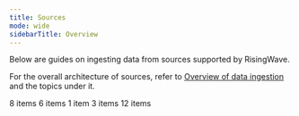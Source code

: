 ```yaml
---
title: Sources
mode: wide
sidebarTitle: Overview
---
```


Below are guides on ingesting data from sources supported by RisingWave. 

For the overall architecture of sources, refer to [Overview of data ingestion](/ingestion/overview) and the topics under it.

<CardGroup> <Card title="Message queues" icon="list" iconType="solid" href="/integrations/sources/kafka" > 8 items </Card> <Card title="Databases" icon="database" iconType="solid" href="/integrations/sources/postgresql-cdc" > 6 items </Card> <Card title="Data lakes" icon="water" iconType="solid" href="/integrations/sources/apache-iceberg" > 1 item </Card> <Card title="Object storages" icon="box" iconType="solid" href="/integrations/sources/s3" > 3 items </Card> <Card title="Third-party SaaS platforms" icon="gauge-high" iconType="solid" href="/integrations/sources/confluent-cloud" > 12 items </Card> </CardGroup>
